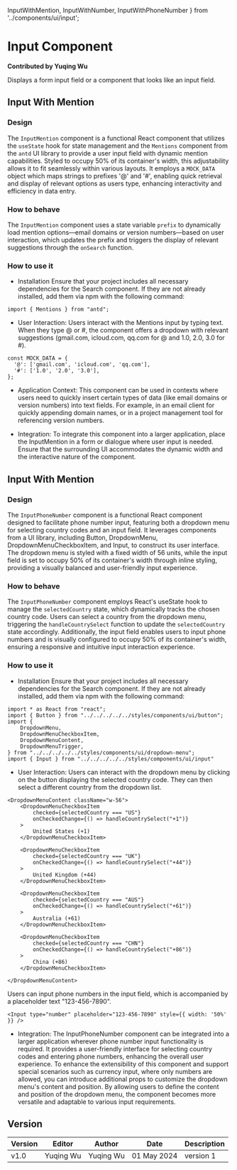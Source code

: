   InputWithMention,
  InputWithNumber,
  InputWithPhoneNumber
} from '../components/ui/input';

# Input Component

**Contributed by Yuqing Wu**

Displays a form input field or a component that looks like an input field.

## Input With Mention

### Design
The `InputMention` component is a functional React component that utilizes the `useState` hook for state management and the `Mentions` component from the `antd` UI library to provide a user input field with dynamic mention capabilities. Styled to occupy 50% of its container's width, this adjustability allows it to fit seamlessly within various layouts. It employs a `MOCK_DATA` object which maps strings to prefixes '@' and '#', enabling quick retrieval and display of relevant options as users type, enhancing interactivity and efficiency in data entry.

### How to behave
The `InputMention` component uses a state variable `prefix` to dynamically load mention options—email domains or version numbers—based on user interaction, which updates the prefix and triggers the display of relevant suggestions through the `onSearch` function.

### How to use it
- Installation 
Ensure that your project includes all necessary dependencies for the Search component. If they are not already installed, add them via npm with the following command: 
``` 
import { Mentions } from "antd";
``` 
- User Interaction:
Users interact with the Mentions input by typing text. When they type @ or #, the component offers a dropdown with relevant suggestions (gmail.com, icloud.com, qq.com for @ and 1.0, 2.0, 3.0 for #).
``` 
const MOCK_DATA = {
  '@': ['gmail.com', 'icloud.com', 'qq.com'],
  '#': ['1.0', '2.0', '3.0'],
};
``` 

- Application Context:
This component can be used in contexts where users need to quickly insert certain types of data (like email domains or version numbers) into text fields. For example, in an email client for quickly appending domain names, or in a project management tool for referencing version numbers.

- Integration:
To integrate this component into a larger application, place the InputMention in a form or dialogue where user input is needed. Ensure that the surrounding UI accommodates the dynamic width and the interactive nature of the component.

<InputWithMention />

## Input With Mention

### Design
The `InputPhoneNumber` component is a functional React component designed to facilitate phone number input, featuring both a dropdown menu for selecting country codes and an input field. It leverages components from a UI library, including Button, DropdownMenu, DropdownMenuCheckboxItem, and Input, to construct its user interface. The dropdown menu is styled with a fixed width of 56 units, while the input field is set to occupy 50% of its container's width through inline styling, providing a visually balanced and user-friendly input experience.

### How to behave
The `InputPhoneNumber` component employs React's useState hook to manage the `selectedCountry` state, which dynamically tracks the chosen country code. Users can select a country from the dropdown menu, triggering the `handleCountrySelect` function to update the `selectedCountry` state accordingly. Additionally, the input field enables users to input phone numbers and is visually configured to occupy 50% of its container's width, ensuring a responsive and intuitive input interaction experience.

### How to use it
- Installation 
Ensure that your project includes all necessary dependencies for the Search component. If they are not already installed, add them via npm with the following command: 
``` 
import * as React from "react";
import { Button } from "../../../../../styles/components/ui/button";
import {
    DropdownMenu,
    DropdownMenuCheckboxItem,
    DropdownMenuContent,
    DropdownMenuTrigger,
} from "../../../../../styles/components/ui/dropdown-menu";
import { Input } from "../../../../../styles/components/ui/input"
``` 
- User Interaction:
Users can interact with the dropdown menu by clicking on the button displaying the selected country code. They can then select a different country from the dropdown list.
``` 
<DropdownMenuContent className="w-56">
    <DropdownMenuCheckboxItem
        checked={selectedCountry === "US"}
        onCheckedChange={() => handleCountrySelect("+1")}
    >
        United States (+1)
    </DropdownMenuCheckboxItem>

    <DropdownMenuCheckboxItem
        checked={selectedCountry === "UK"}
        onCheckedChange={() => handleCountrySelect("+44")}
    >
        United Kingdom (+44)
    </DropdownMenuCheckboxItem>

    <DropdownMenuCheckboxItem
        checked={selectedCountry === "AUS"}
        onCheckedChange={() => handleCountrySelect("+61")}
    >
        Australia (+61)
    </DropdownMenuCheckboxItem>

    <DropdownMenuCheckboxItem
        checked={selectedCountry === "CHN"}
        onCheckedChange={() => handleCountrySelect("+86")}
    >
        China (+86)
    </DropdownMenuCheckboxItem>

</DropdownMenuContent>
``` 
Users can input phone numbers in the input field, which is accompanied by a placeholder text "123-456-7890".
``` 
<Input type="number" placeholder="123-456-7890" style={{ width: '50%' }} />
``` 

- Integration:
The InputPhoneNumber component can be integrated into a larger application wherever phone number input functionality is required. It provides a user-friendly interface for selecting country codes and entering phone numbers, enhancing the overall user experience. To enhance the extensibility of this component and support special scenarios such as currency input, where only numbers are allowed, you can introduce additional props to customize the dropdown menu's content and position. By allowing users to define the content and position of the dropdown menu, the component becomes more versatile and adaptable to various input requirements.


<InputWithPhoneNumber />


## Version

| Version | Editor          | Author          | Date       | Description |
| ------- | --------------- | --------------- | ---------- | ----------- |
| v1.0    |    Yuqing Wu    | Yuqing Wu       | 01 May 2024| version 1   |
